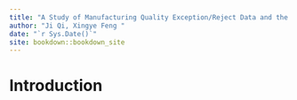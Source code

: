 ```yaml
--- 
title: "A Study of Manufacturing Quality Exception/Reject Data and the Patterns Behind of a Food Packaging Manufacturer"
author: "Ji Qi, Xingye Feng "
date: "`r Sys.Date()`"
site: bookdown::bookdown_site
---
```


# Introduction

